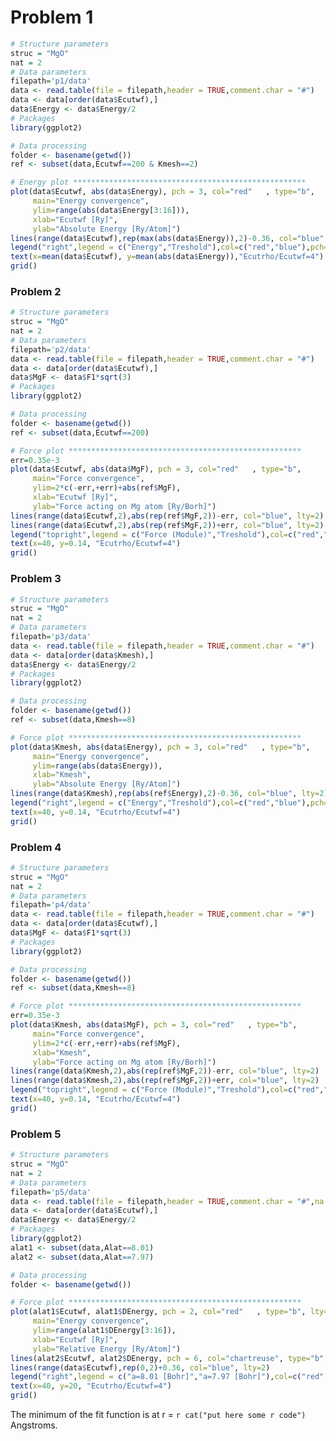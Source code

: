 # Problem 1 {-}

```r
# Structure parameters
struc = "MgO"
nat = 2
# Data parameters
filepath='p1/data'
data <- read.table(file = filepath,header = TRUE,comment.char = "#")
data <- data[order(data$Ecutwf),]
data$Energy <- data$Energy/2
# Packages
library(ggplot2)

# Data processing
folder <- basename(getwd())
ref <- subset(data,Ecutwf==200 & Kmesh==2)
```

```r
# Energy plot ****************************************************
plot(data$Ecutwf, abs(data$Energy), pch = 3, col="red"   , type="b",
     main="Energy convergence",
     ylim=range(abs(data$Energy[3:16])),
     xlab="Ecutwf [Ry]",
     ylab="Absolute Energy [Ry/Atom]")
lines(range(data$Ecutwf),rep(max(abs(data$Energy)),2)-0.36, col="blue", lty=2)
legend("right",legend = c("Energy","Treshold"),col=c("red","blue"),pch=c(3,NA),lty=c(1,2))
text(x=mean(data$Ecutwf), y=mean(abs(data$Energy)),"Ecutrho/Ecutwf=4")
grid()
```
### Problem 2 {-}

```r
# Structure parameters
struc = "MgO"
nat = 2
# Data parameters
filepath='p2/data'
data <- read.table(file = filepath,header = TRUE,comment.char = "#")
data <- data[order(data$Ecutwf),]
data$MgF <- data$F1*sqrt(3)
# Packages
library(ggplot2)

# Data processing
folder <- basename(getwd())
ref <- subset(data,Ecutwf==200)
```

```r
# Force plot ****************************************************
err=0.35e-3
plot(data$Ecutwf, abs(data$MgF), pch = 3, col="red"   , type="b",
     main="Force convergence",
     ylim=2*c(-err,+err)+abs(ref$MgF),
     xlab="Ecutwf [Ry]",
     ylab="Force acting on Mg atom [Ry/Borh]")
lines(range(data$Ecutwf,2),abs(rep(ref$MgF,2))-err, col="blue", lty=2)
lines(range(data$Ecutwf,2),abs(rep(ref$MgF,2))+err, col="blue", lty=2)
legend("topright",legend = c("Force (Module)","Treshold"),col=c("red","blue"),pch=c(3,NA),lty=c(1,2))
text(x=40, y=0.14, "Ecutrho/Ecutwf=4")
grid()
```

### Problem 3 {-}

```r
# Structure parameters
struc = "MgO"
nat = 2
# Data parameters
filepath='p3/data'
data <- read.table(file = filepath,header = TRUE,comment.char = "#")
data <- data[order(data$Kmesh),]
data$Energy <- data$Energy/2
# Packages
library(ggplot2)

# Data processing
folder <- basename(getwd())
ref <- subset(data,Kmesh==8)
```

```r
# Force plot ****************************************************
plot(data$Kmesh, abs(data$Energy), pch = 3, col="red"   , type="b",
     main="Energy convergence",
     ylim=range(abs(data$Energy)),
     xlab="Kmesh",
     ylab="Absolute Energy [Ry/Atom]")
lines(range(data$Kmesh),rep(abs(ref$Energy),2)-0.36, col="blue", lty=2)
legend("right",legend = c("Energy","Treshold"),col=c("red","blue"),pch=c(3,NA),lty=c(1,2))
text(x=40, y=0.14, "Ecutrho/Ecutwf=4")
grid()
```

### Problem 4 {-}

```r
# Structure parameters
struc = "MgO"
nat = 2
# Data parameters
filepath='p4/data'
data <- read.table(file = filepath,header = TRUE,comment.char = "#")
data <- data[order(data$Ecutwf),]
data$MgF <- data$F1*sqrt(3)
# Packages
library(ggplot2)

# Data processing
folder <- basename(getwd())
ref <- subset(data,Kmesh==8)
```

```r
# Force plot ****************************************************
err=0.35e-3
plot(data$Kmesh, abs(data$MgF), pch = 3, col="red"   , type="b",
     main="Force convergence",
     ylim=2*c(-err,+err)+abs(ref$MgF),
     xlab="Kmesh",
     ylab="Force acting on Mg atom [Ry/Borh]")
lines(range(data$Kmesh,2),abs(rep(ref$MgF,2))-err, col="blue", lty=2)
lines(range(data$Kmesh,2),abs(rep(ref$MgF,2))+err, col="blue", lty=2)
legend("topright",legend = c("Force (Module)","Treshold"),col=c("red","blue"),pch=c(3,NA),lty=c(1,2))
text(x=40, y=0.14, "Ecutrho/Ecutwf=4")
grid()
```

### Problem 5 {-}


```r
# Structure parameters
struc = "MgO"
nat = 2
# Data parameters
filepath='p5/data'
data <- read.table(file = filepath,header = TRUE,comment.char = "#",na.strings = "")
data <- data[order(data$Ecutwf),]
data$Energy <- data$Energy/2
# Packages
library(ggplot2)
alat1 <- subset(data,Alat==8.01)
alat2 <- subset(data,Alat==7.97)

# Data processing
folder <- basename(getwd())
```

```r
# Force plot ****************************************************
plot(alat1$Ecutwf, alat1$DEnergy, pch = 2, col="red"   , type="b", lty=2,
     main="Energy convergence",
     ylim=range(alat1$DEnergy[3:16]),
     xlab="Ecutwf [Ry]",
     ylab="Relative Energy [Ry/Atom]")
lines(alat2$Ecutwf, alat2$DEnergy, pch = 6, col="chartreuse", type="b", lty=2)
lines(range(data$Ecutwf),rep(0,2)+0.36, col="blue", lty=2)
legend("right",legend = c("a=8.01 [Bohr]","a=7.97 [Bohr]"),col=c("red","chartreuse"),pch=c(2,6),lty=c(2,2))
text(x=40, y=20, "Ecutrho/Ecutwf=4")
grid()
```


The minimum of the fit function is at r = `r cat("put here some r code")` Angstroms.
